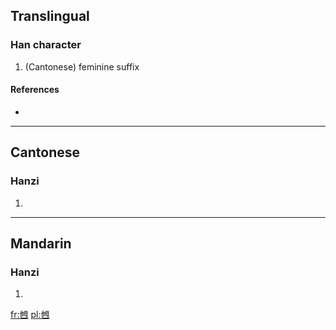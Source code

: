 ==Translingual==

===Han character===
{{Han char|rn=5|rad=乙|as=07|sn=8|four=|canj=心木田卜戈 (PDWYI)}}

# (Cantonese) feminine suffix

====References====
* {{Han ref|kx=0084.201|hdz=42382.040|uh=4E78|ud=20088}}

----

==Cantonese==

===Hanzi===
{{yue-hanzi|jyut=naa2|y=na2}}

# {{defn|Cantonese|sort=乙07}}

----

==Mandarin==

===Hanzi===
{{cmn-hanzi|pin=[[nǎ]] ([[na3]])|wg=na<sup>3</sup>}}

# {{defn|Mandarin|sort=乙07}}

[[fr:乸]]
[[pl:乸]]